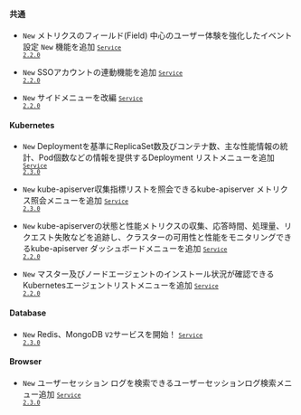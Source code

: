 #### 共通​

- <code class="New">New</code> メトリクスのフィールド(Field) 中心のユーザー体験を強化した<span class="uitext">イベント設定</span> <code class="newfunc">New</code> 機能を追加 <code class='changelog-service'><a href="../release-notes/service/service-2_2_x"><code class='changelog-service'>Service 2.2.0​</code></a></code>

- <code class="New">New</code> SSOアカウントの連動機能を追加 <code class='changelog-service'><a href="../release-notes/service/service-2_2_x"><code class='changelog-service'>Service 2.2.0​</code></a></code>

- <code class="New">New</code> サイドメニューを改編 <code class='changelog-service'><a href="../release-notes/service/service-2_2_x"><code class='changelog-service'>Service 2.2.0​</code></a></code>

#### Kubernetes​

- <code class="New">New</code> Deploymentを基準にReplicaSet数及びコンテナ数、主な性能情報の統計、Pod個数などの情報を提供する<span class="uitext">Deployment リスト</span>メニューを追加 <code class='changelog-service'><a href="../release-notes/service/service-2_3_x"><code class='changelog-service'>Service 2.3.0​</code></a></code>

- <code class="New">New</code> kube-apiserver収集指標リストを照会できる<span class="uitext">kube-apiserver メトリクス照会</span>メニューを追加 <code class='changelog-service'><a href="../release-notes/service/service-2_3_x"><code class='changelog-service'>Service 2.3.0​</code></a></code>

- <code class="New">New</code> kube-apiserverの状態と性能メトリクスの収集、応答時間、処理量、リクエスト失敗などを追跡し、クラスターの可用性と性能をモニタリングできる<span class="uitext">kube-apiserver ダッシュボード</span>メニューを追加 <code class='changelog-service'><a href="../release-notes/service/service-2_2_x"><code class='changelog-service'>Service 2.2.0​</code></a></code>

- <code class="New">New</code> マスター及びノードエージェントのインストール状況が確認できる<span class="uitext">Kubernetesエージェントリスト</span>メニューを追加 <code class='changelog-service'><a href="../release-notes/service/service-2_2_x"><code class='changelog-service'>Service 2.2.0​</code></a></code>

#### Database​

- <code class="New">New</code> Redis、MongoDB <code class="my">V2</code>サービスを開始！ <code class='changelog-service'><a href="../release-notes/service/service-2_3_x"><code class='changelog-service'>Service 2.3.0​</code></a></code>

#### Browser​

- <code class="New">New</code> ユーザーセッション ログを検索できる<span class="uitext">ユーザーセッションログ検索</span>メニュー追加 <code class='changelog-service'><a href="../release-notes/service/service-2_3_x"><code class='changelog-service'>Service 2.3.0​</code></a></code>
